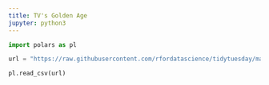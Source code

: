 ```yaml
---
title: TV's Golden Age
jupyter: python3
---
```



```python
import polars as pl

url = "https://raw.githubusercontent.com/rfordatascience/tidytuesday/master/data/2019/2019-01-08/IMDb_Economist_tv_ratings.csv"

pl.read_csv(url)
```